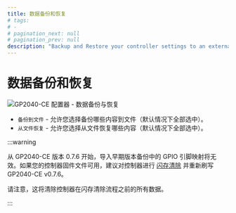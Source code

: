 ```yaml
---
title: 数据备份和恢复
# tags:
# -
# pagination_next: null
# pagination_prev: null
description: "Backup and Restore your controller settings to an external configuration JSON file"
---
```


# 数据备份和恢复

![GP2040-CE 配置器 - 数据备份与恢复](../../assets/images/gpc-backup-and-restore.png)

- `备份到文件` - 允许您选择备份哪些内容到文件（默认情况下全部选中）。
- `从文件恢复` - 允许您选择从文件恢复哪些内容（默认情况下全部选中）。

:::warning

从 GP2040-CE 版本 0.7.6 开始，导入早期版本备份中的 GPIO 引脚映射将无效。如果您的控制器固件文件可用，建议对控制器进行 [闪存清除](../../installation.mdx#闪存清除流程) 并重新刷写 GP2040-CE v0.7.6。

请注意，这将清除控制器在闪存清除流程之前的所有数据。

:::
